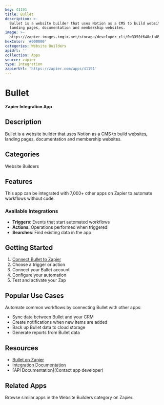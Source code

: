 ```yaml
---
key: 41191
title: Bullet
description: >-
  Bullet is a website builder that uses Notion as a CMS to build websites,
  landing pages, documentation and membership websites.
image: >-
  https://zapier-images.imgix.net/storage/developer_cli/0e3350f648cfa8558a52b0ab008d3f7f.png?auto=format%2Ccompress&ixlib=python-3.0.0&q=50
hexColor: '#000000'
categories: Website Builders
apiUrl: ''
collection: Apps
source: zapier
type: Integration
zapierUrl: 'https://zapier.com/apps/41191'
---
```

# Bullet

**Zapier Integration App**

## Description

Bullet is a website builder that uses Notion as a CMS to build websites, landing pages, documentation and membership websites.

## Categories

Website Builders

## Features

This app can be integrated with 7,000+ other apps on Zapier to automate workflows without code.

### Available Integrations

- **Triggers**: Events that start automated workflows
- **Actions**: Operations performed when triggered
- **Searches**: Find existing data in the app

## Getting Started

1. [Connect Bullet to Zapier](https://zapier.com/apps/41191)
2. Choose a trigger or action
3. Connect your Bullet account
4. Configure your automation
5. Test and activate your Zap

## Popular Use Cases

Automate common workflows by connecting Bullet with other apps:

- Sync data between Bullet and your CRM
- Create notifications when new items are added
- Back up Bullet data to cloud storage
- Generate reports from Bullet data

## Resources

- [Bullet on Zapier](https://zapier.com/apps/41191)
- [Integration Documentation](https://zapier.com/apps/41191/integrations)
- [API Documentation](Contact app developer)

## Related Apps

Browse similar apps in the Website Builders category on Zapier.
